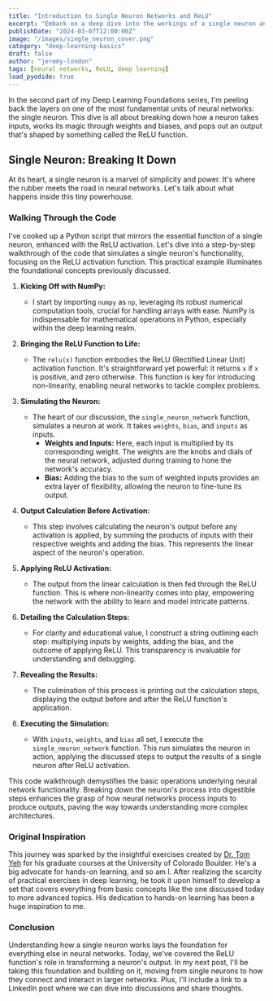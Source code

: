 ```yaml
---
title: "Introduction to Single Neuron Networks and ReLU"
excerpt: "Embark on a deep dive into the workings of a single neuron and the ReLU function, foundational concepts in neural network design."
publishDate: "2024-03-07T12:00:00Z"
image: "/images/single_neuron_cover.png"
category: "deep-learning-basics"
draft: false
author: "jeremy-london"
tags: [neural networks, ReLU, deep learning]
load_pyodide: true
---
```



In the second part of my Deep Learning Foundations series, I'm peeling back the layers on one of the most fundamental units of neural networks: the single neuron. This dive is all about breaking down how a neuron takes inputs, works its magic through weights and biases, and pops out an output that's shaped by something called the ReLU function. 

## Single Neuron: Breaking It Down

At its heart, a single neuron is a marvel of simplicity and power. It's where the rubber meets the road in neural networks. Let's talk about what happens inside this tiny powerhouse. 

### Walking Through the Code

I've cooked up a Python script that mirrors the essential function of a single neuron, enhanced with the ReLU activation. Let's dive into a step-by-step walkthrough of the code that simulates a single neuron's functionality, focusing on the ReLU activation function. This practical example illuminates the foundational concepts previously discussed.

1. **Kicking Off with NumPy:**
   - I start by importing `numpy` as `np`, leveraging its robust numerical computation tools, crucial for handling arrays with ease. NumPy is indispensable for mathematical operations in Python, especially within the deep learning realm.

2. **Bringing the ReLU Function to Life:**
   - The `relu(x)` function embodies the ReLU (Rectified Linear Unit) activation function. It's straightforward yet powerful: it returns `x` if `x` is positive, and zero otherwise. This function is key for introducing non-linearity, enabling neural networks to tackle complex problems.

3. **Simulating the Neuron:**
   - The heart of our discussion, the `single_neuron_network` function, simulates a neuron at work. It takes `weights`, `bias`, and `inputs` as inputs.
     - **Weights and Inputs:** Here, each input is multiplied by its corresponding weight. The weights are the knobs and dials of the neural network, adjusted during training to hone the network's accuracy.
     - **Bias:** Adding the bias to the sum of weighted inputs provides an extra layer of flexibility, allowing the neuron to fine-tune its output.

4. **Output Calculation Before Activation:**
   - This step involves calculating the neuron's output before any activation is applied, by summing the products of inputs with their respective weights and adding the bias. This represents the linear aspect of the neuron's operation.

5. **Applying ReLU Activation:**
   - The output from the linear calculation is then fed through the ReLU function. This is where non-linearity comes into play, empowering the network with the ability to learn and model intricate patterns.

6. **Detailing the Calculation Steps:**
   - For clarity and educational value, I construct a string outlining each step: multiplying inputs by weights, adding the bias, and the outcome of applying ReLU. This transparency is invaluable for understanding and debugging.

7. **Revealing the Results:**
   - The culmination of this process is printing out the calculation steps, displaying the output before and after the ReLU function's application.

8. **Executing the Simulation:**
   - With `inputs`, `weights`, and `bias` all set, I execute the `single_neuron_network` function. This run simulates the neuron in action, applying the discussed steps to output the results of a single neuron after ReLU activation.

This code walkthrough demystifies the basic operations underlying neural network functionality. Breaking down the neuron's process into digestible steps enhances the grasp of how neural networks process inputs to produce outputs, paving the way towards understanding more complex architectures.

<SingleNeuron client:load />
<PythonModule client:load filePath="examples/basics/single_neuron_relu.py"/>

### Original Inspiration
This journey was sparked by the insightful exercises created by [Dr. Tom Yeh](http://tomyeh.info.info) for his graduate courses at the University of Colorado Boulder. He's a big advocate for hands-on learning, and so am I. After realizing the scarcity of practical exercises in deep learning, he took it upon himself to develop a set that covers everything from basic concepts like the one discussed today to more advanced topics. His dedication to hands-on learning has been a huge inspiration to me.

### Conclusion
Understanding how a single neuron works lays the foundation for everything else in neural networks. Today, we've covered the ReLU function's role in transforming a neuron's output. In my next post, I'll be taking this foundation and building on it, moving from single neurons to how they connect and interact in larger networks. Plus, I'll include a link to a LinkedIn post where we can dive into discussions and share thoughts.